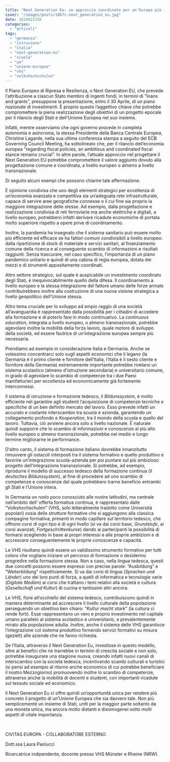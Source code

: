 ```yaml
---
title: "Next Generation Eu: un approccio coordinato per un'Europa più integrata"
cover: "/images/posts/18b7c-next_generation_eu.jpg"
date: 1619421356
categories: 
  - "articoli"
tags: 
  - "germania"
  - "istruzione"
  - "italia"
  - "next-generation-eu"
  - "scuola"
  - "ue"
  - "unione-europea"
  - "vhs"
  - "volkshochschulen"
---
```


Il Piano Europeo di Ripresa e Resilienza, o Next Generation EU, che prevede l‘attribuzione a ciascun Stato membro di ingenti fondi, in termini di "loans and grants”, presuppone la presentazione, entro il 30 Aprile, di un piano _nazionale_ di investimenti. È proprio questo l’aggettivo chiave che potrebbe compromettere la piena realizzazione degli obiettivi di un progetto epocale per il rilancio degli Stati e dell’Unione Europea nel suo insieme.

Infatti, mentre osserviamo che ogni governo procede in completa autonomia e asincronia, la stessa Presidente della Banca Centrale Europea, Christine Lagarde, nella sua ultima conferenza stampa a seguito del ECB Governing Council Meeting, ha sottolineato che, per il rilancio dell’economia europea "regarding fiscal policies, an ambitious and coordinated fiscal stance remains crucial”. In altre parole, l’attuale approccio nel progettare il Next Generation EU potrebbe compromettere il valore aggiunto dovuto alla progettazione comune e coordinata, a livello europeo o almeno a livello transnazionale.

Di seguito alcuni esempi che possono chiarire tale affermazione.

È opinione condivisa che uno degli elementi strategici per eccellenza di un’economia avanzata e competitiva sia un’adeguata rete infrastrutturale, capace di servire aree geografiche connesse o il cui fine sia proprio la maggiore integrazione delle stesse. Ad esempio, dalla progettazione e realizzazione condivisa di reti ferroviarie ma anche elettriche e digitali, a livello europeo, potrebbero infatti derivare ricadute economiche di portata molto superiore rispetto a opere prive di coordinamento.

Inoltre, la pandemia ha insegnato che il sistema sanitario può essere molto più efficiente ed efficace se ha fattori comuni condivisibili a livello europeo: dalla ripartizione di stock di materiale e servizi sanitari, al finanziamento comune della ricerca e al conseguente scambio di informazioni e risultati raggiunti. Senza trascurare, nel caso specifico, l’importanza di un piano pandemico unitario e quindi di una cabina di regia europea, dotata dei mezzi e di strumenti appositamente coordinati.

Altro settore strategico, sul quale è auspicabile un investimento coordinato degli Stati, è inequivocabilmente quello della difesa. Il coordinamento a livello europeo e la stessa integrazione del fattore umano delle forze armate contribuirebbero inoltre alla costruzione di una nuova visione strategica a livello geopolitico dell’Unione stessa.

Altro tema cruciale per lo sviluppo ad ampio raggio di una società all’avanguardia è rappresentato dalla possibilità per i cittadini di accedere alla formazione e di poterlo fare in modo continuativo. La _continuous education,_ integrata a livello europeo, o almeno transnazionale, potrebbe agevolare inoltre la mobilità della forza lavoro, quale motore di sviluppo della società, ed essere fautrice di un’integrazione europea sempre più necessaria.

Prendiamo ad esempio in considerazione Italia e Germania. Anche se volessimo concentrarci solo sugli aspetti economici che li legano (la Germania è il primo cliente e fornitore dell’Italia, l’Italia è il sesto cliente e fornitore della Germania) estremamente importante potrebbe rivelarsi un sistema scolastico (almeno d’istruzione secondaria) e universitario comune, in grado di agevolare lo scambio di competenze tra i due Paesi manifatturieri per eccellenza ed economicamente già fortemente interconnessi.

Il sistema di istruzione e formazione tedesco, il _Bildunssystem_, è molto efficiente nel garantire agli studenti l’acquisizione di competenze tecniche e specifiche di un ben definito mercato del lavoro. Esso prevede infatti un accurato e costante interscambio tra scuola e azienda, garantendo un collegamento profondo e _Kooperation_, tra il mondo della scuola e quello del lavoro. Tuttavia, ciò avviene ancora solo a livello nazionale. È naturale quindi supporre che lo scambio di informazioni e conoscenze al più alto livello europeo o almeno transnazionale, potrebbe nel medio e lungo termine migliorarne le performance.

D’altro canto, il sistema di formazione italiano dovrebbe innanzitutto rimuovere gli ostacoli interposti tra il sistema formativo e quello produttivo e favorire un’integrazione scuola-azienda per poi puntare sul più ambizioso progetto dell’integrazione transnazionale. Si potrebbe, ad esempio, riprodurre il modello di successo tedesco della formazione continua (il _deutsches Bildunssystem_), al fine di procedere ad uno scambio di competenze e conoscenze dal quale potrebbero trarne beneficio entrambi gli Stati e l’Unione intera.

In Germania un ruolo poco conosciuto alle nostre latitudini, ma centrale nell’ambito dell’ offerta formativa continua, è rappresentato dalle “Volkshochschulen” (VHS, solo letteralmente tradotto come Università popolari) ossia delle strutture formative che si aggiungono alla classica compagine formativa, presenti in modo capillare sul territorio tedesco, che offrono corsi di ogni tipo e di ogni livello (si va dai corsi base, _Grundstufe_, ai corsi avanzati, _Fortgeschrittenkurse_) dando ai partecipanti la possibilità di formarsi scegliendo in base ai propri interessi e alle proprie ambizioni e di accrescere conseguentemente le proprie conoscenze e capacità.

Le VHS risultano quindi essere un validissimo strumento formativo per tutti coloro che vogliano iniziare un percorso di formazione o desiderino progredire nella formazione stessa. Non a caso, nella lingua tedesca, questi due concetti possono essere espressi con precise parole: “Ausbildung” e “Weiterbildung” rispettivamente. Si va dai corsi di lingua (_Sprachen und Länder_) uno dei loro punti di forza, a quelli di informatica e tecnologie varie (_Digitale Medien_) ai corsi che trattano i temi relativi alla società e cultura (_Gesellschaft und Kultur_) di cucina e tantissimi altri ancora.

Le VHS, fiore all’occhiello del sistema tedesco, contribuiscono quindi in maniera determinante ad accrescere il livello culturale della popolazione perseguendo un obiettivo ben chiaro: “_Kultur macht stark_” (la cultura ci rende forti). Esse rappresentano un vero e proprio investimento nel capitale umano parallelo al sistema scolastico e universitario, e prevalentemente mirato alla popolazione adulta. Inoltre, anche il sistema delle VHS garantisce l’integrazione col sistema produttivo fornendo servizi formativi su misura (gezielt) alle aziende che ne fanno richiesta.

Se l’Italia, attraverso il Next Generation Eu, investisse in questo modello, oltre ai benefici che ne trarrebbe in termini di crescita sociale e non solo, potrebbe inaugurare una stagione nuova, creando infatti nuovi canali di interscambio con la società tedesca, incentivando scambi culturali e turistici (si pensi ad esempio al ritorno anche economico di cui potrebbe beneficiare il nostro Mezzogiorno) promuovendo inoltre lo scambio di competenze, attraverso anche la mobilità di docenti e studenti, con importanti ricadute sul tessuto sociale ed economico.

Il Next Generation Eu ci offre quindi un’opportunità unica per rendere più concreto il progetto di un’Unione Europea che sia davvero tale. Non più semplicemente un insieme di Stati, uniti per la maggior parte soltanto da una moneta unica, ma ancora molto distanti e disomogenei sotto molti aspetti di vitale importanza.

 

CIVITAS EUROPA - COLLABORATORE ESTERNO

Dott.ssa Laura Paolucci

Ricercatrice indipendente, docente presso VHS Münster e Rheine (NRW).
